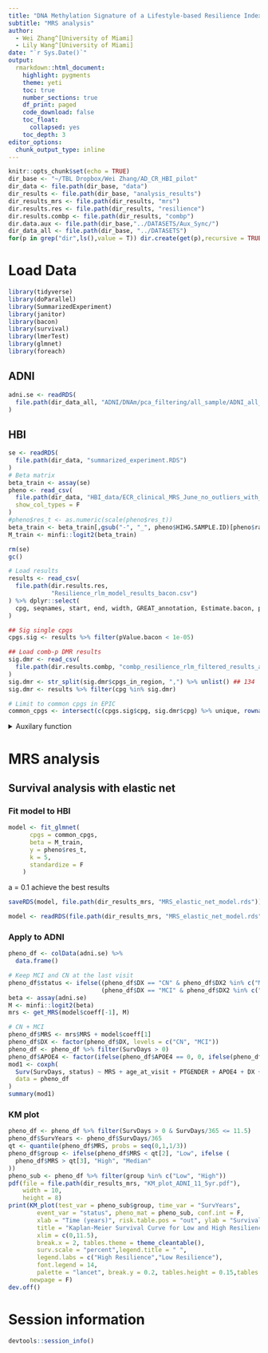 ```yaml
---
title: "DNA Methylation Signature of a Lifestyle-based Resilience Index for Cognitive Health"
subtitle: "MRS analysis"
author: 
  - Wei Zhang^[University of Miami]
  - Lily Wang^[University of Miami]
date: "`r Sys.Date()`"
output:
  rmarkdown::html_document:
    highlight: pygments
    theme: yeti
    toc: true
    number_sections: true
    df_print: paged
    code_download: false
    toc_float:
      collapsed: yes
    toc_depth: 3
editor_options:
  chunk_output_type: inline   
---
```


```r
knitr::opts_chunk$set(echo = TRUE)
dir_base <- "~/TBL Dropbox/Wei Zhang/AD_CR_HBI_pilot"
dir_data <- file.path(dir_base, "data")
dir_results <- file.path(dir_base, "analysis_results")
dir_results_mrs <- file.path(dir_results, "mrs")
dir.results.res <- file.path(dir_results, "resilience")
dir.results.combp <- file.path(dir_results, "combp")
dir.data.aux <- file.path(dir_base,"../DATASETS/Aux_Sync/") 
dir_data_all <- file.path(dir_base, "../DATASETS")
for(p in grep("dir",ls(),value = T)) dir.create(get(p),recursive = TRUE,showWarnings = FALSE)
```

# Load Data

```r
library(tidyverse)
library(doParallel)
library(SummarizedExperiment)
library(janitor)
library(bacon)
library(survival)
library(lmerTest)
library(glmnet)
library(foreach)
```

## ADNI

```r
adni.se <- readRDS(
  file.path(dir_data_all, "ADNI/DNAm/pca_filtering/all_sample/ADNI_all_sample_cn_mci_baseline_surv.rds")
)
```

## HBI

```r
se <- readRDS(
  file.path(dir_data, "summarized_experiment.RDS")
)
# Beta matrix
beta_train <- assay(se)
pheno <- read_csv(
  file.path(dir_data, "HBI_data/ECR_clinical_MRS_June_no_outliers_with_cell_pc.csv"),
  show_col_types = F
)
#pheno$res_t <- as.numeric(scale(pheno$res_t))
beta_train <- beta_train[,gsub("-", "_", pheno$HIHG.SAMPLE.ID)[pheno$rack_split == 1]]
M_train <- minfi::logit2(beta_train)
```

```r
rm(se)
gc()
```

```r
# Load results
results <- read_csv(
  file.path(dir.results.res,
            "Resilience_rlm_model_results_bacon.csv")
) %>% dplyr::select(
  cpg, seqnames, start, end, width, GREAT_annotation, Estimate.bacon, pValue.bacon
)

## Sig single cpgs
cpgs.sig <- results %>% filter(pValue.bacon < 1e-05) 

## Load comb-p DMR results
sig.dmr <- read_csv(
  file.path(dir.results.combp, "combp_resilience_rlm_filtered_results_annotated.csv")
) 
sig.dmr <- str_split(sig.dmr$cpgs_in_region, ",") %>% unlist() ## 134
sig.dmr <- results %>% filter(cpg %in% sig.dmr) 
```

```r
# Limit to common cpgs in EPIC
common_cpgs <- intersect(c(cpgs.sig$cpg, sig.dmr$cpg) %>% unique, rownames(adni.se))
```

<details>
<summary>Auxilary function</summary>
```r
source("../utility/mrs.R")
```
</details>

# MRS analysis

## Survival analysis with elastic net

### Fit model to HBI 

```r
model <- fit_glmnet(
      cpgs = common_cpgs,
      beta = M_train,
      y = pheno$res_t, 
      k = 5, 
      standardize = F
    )
```

a = 0.1 achieve the best results

```r
saveRDS(model, file.path(dir_results_mrs, "MRS_elastic_net_model.rds"))
```

```r
model <- readRDS(file.path(dir_results_mrs, "MRS_elastic_net_model.rds"))
```

### Apply to ADNI

```r
pheno_df <- colData(adni.se) %>%
  data.frame()

# Keep MCI and CN at the last visit
pheno_df$status <- ifelse((pheno_df$DX == "CN" & pheno_df$DX2 %in% c("MCI", "Dementia"))|
                          (pheno_df$DX == "MCI" & pheno_df$DX2 %in% c("Dementia")), 1, 0)
beta <- assay(adni.se)
M <- minfi::logit2(beta)
mrs <- get_MRS(model$coeff[-1], M) 
```

```r
# CN + MCI
pheno_df$MRS <- mrs$MRS + model$coeff[1]
pheno_df$DX <- factor(pheno_df$DX, levels = c("CN", "MCI"))
pheno_df <- pheno_df %>% filter(SurvDays > 0)
pheno_df$APOE4 <- factor(ifelse(pheno_df$APOE4 == 0, 0, ifelse(pheno_df$APOE4 %in% c(1,2), 1, NA)))
mod1 <- coxph(
  Surv(SurvDays, status) ~ MRS + age_at_visit + PTGENDER + APOE4 + DX + MMSE_bl + PTEDUCAT,
  data = pheno_df
)
summary(mod1)
```

### KM plot

```r
pheno_df <- pheno_df %>% filter(SurvDays > 0 & SurvDays/365 <= 11.5)
pheno_df$SurvYears <- pheno_df$SurvDays/365
qt <- quantile(pheno_df$MRS, probs = seq(0,1,1/3))
pheno_df$group <- ifelse(pheno_df$MRS < qt[2], "Low", ifelse (
  pheno_df$MRS > qt[3], "High", "Median"
))
pheno_sub <- pheno_df %>% filter(group %in% c("Low", "High"))
pdf(file = file.path(dir_results_mrs, "KM_plot_ADNI_11_5yr.pdf"),
    width = 10,
    height = 8)
print(KM_plot(test_var = pheno_sub$group, time_var = "SurvYears",
        event_var = "status", pheno_mat = pheno_sub, conf.int = F,
        xlab = "Time (years)", risk.table.pos = "out", ylab = "Survival rate (%)",
        title = "Kaplan-Meier Survival Curve for Low and High Resilience Groups", 
        xlim = c(0,11.5), 
        break.x = 2, tables.theme = theme_cleantable(), 
        surv.scale = "percent",legend.title = " ",
        legend.labs = c("High Resilience","Low Resilience"),
        font.legend = 14,
        palette = "lancet", break.y = 0.2, tables.height = 0.15,tables.y.text = FALSE),
      newpage = F)
dev.off()
```

# Session information

```r
devtools::session_info()
```

